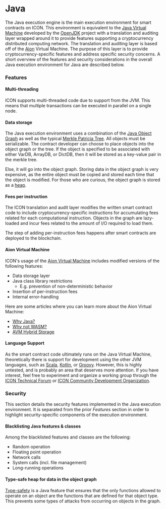 # Java

The Java execution engine is the main execution environment for smart contracts on ICON. This environment is equivalent to the [Java Virtual Machine](https://en.wikipedia.org/wiki/Java\_virtual\_machine) developed by the [OpenJDK](http://openjdk.java.net/) project with a translation and auditing layer wrapped around it to provide features supporting a cryptocurrency distributed computing network. The translation and auditing layer is based off of the [Aion](https://aion.theoan.com/) Virtual Machine. The purpose of this layer is to provide cryptocurrency-specific features and address specific security concerns. A short overview of the features and security considerations in the overall Java execution environment for Java are described below.

### Features

#### Multi-threading

ICON supports multi-threaded code due to support from the JVM. This means that multiple transactions can be executed in parallel on a single node.

#### Data  storage

The Java execution environment uses a combination of the [Java Object Graph](https://www.tutorialspoint.com/object-graph-in-java-serialization) as well as the typical [Merkle Patricia Tree](https://ethereum.org/developers/docs/data-structures-and-encoding/patricia-merkle-trie). All objects must be serializable. The contract developer can choose to place objects into the object graph or the tree. If the object is specified to be associated with either VarDB, ArrayDB, or DictDB, then it will be stored as a key-value pair in the merkle tree.

Else, it will go into the object graph. Storing data in the object graph is very expensive, as the entire object must be copied and stored each time that the object is modified. For those who are curious, the object graph is stored as a [heap](https://en.wikipedia.org/wiki/Heap\_\(data\_structure\)).

#### Fees per instruction

The ICON translation and audit layer modifies the written smart contract code to include cryptocurrency-specific instructions for accumulating fees related for each computational instruction. Objects in the graph are lazy-loaded and incur fees related to the amount of I/O required to load them.

The step of adding per-instruction fees happens after smart contracts are deployed to the blockchain.

#### Aion Virtual Machine

ICON's usage of the [Aion Virtual Machine](https://github.com/aionnetwork/AVM) includes modified versions of the following features:

* Data storage layer
* Java class library restrictions
  * E.g. prevention of non-deterministic behavior
* Insertion of per-instruction fees
* Internal error-handling

Here are some articles where you can learn more about the Aion Virtual Machine:

* [Why Java?](https://aion.theoan.com/blog/aion-virtual-machine-avm-why-java-and-the-jvm/)
* [Why not WASM?](https://aion.theoan.com/blog/aion-virtual-machine-avm-why-not-wasm/)
* [AVM Hybrid Storage](https://aion.theoan.com/blog/avm-hybrid-storage/)

#### Language Support

As the smart contract code ultimately runs on the Java Virtual Machine, theoretically there is support for development using the other JVM languages, such as [Scala](https://scala-lang.org/), [Kotlin](https://kotlinlang.org), or [Groovy](https://groovy-lang.org/). However, this is highly untested, and is probably an area that deserves more attention. If you have interest, feel free to experiment and organize a working group through the [ICON Technical Forum](https://forum.icon.community/) or [ICON Community Development Organization](https://github.com/icon-community).

### Security

This section details the security features implemented in the Java execution environment. It is separated from the prior _Features_ section in order to highlight security-specific components of the execution environment.

#### Blacklisting Java features & classes

Among the blacklisted features and classes are the following:

* Random operation
* Floating point operation
* Network calls
* System calls (incl. file management)
* Long-running operations

#### Type-safe heap for data in the object graph

[Type-safety](https://en.wikipedia.org/wiki/Type\_safety) is a Java feature that ensures that the only functions allowed to operate on an object are the functions that are defined for that object type. This prevents some types of attacks from occurring on objects in the graph.
